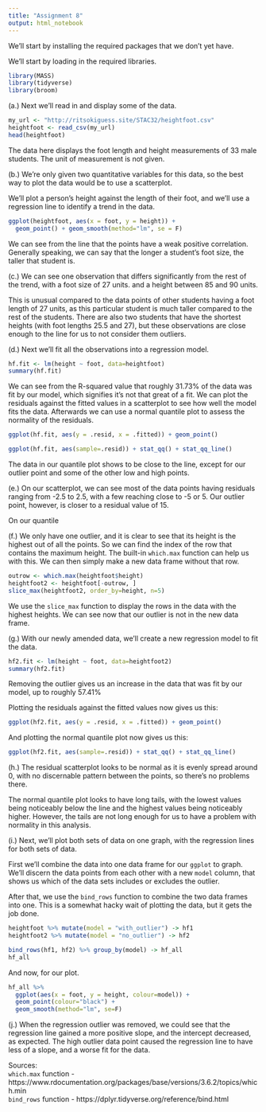 ```yaml
---
title: "Assignment 8"
output: html_notebook
---
```


We'll start by installing the required packages that we don't yet have.

We'll start by loading in the required libraries.
```r
library(MASS)
library(tidyverse)
library(broom)
```

(a.) Next we'll read in and display some of the data.
```r
my_url <- "http://ritsokiguess.site/STAC32/heightfoot.csv"
heightfoot <- read_csv(my_url)
head(heightfoot)
```
The data here displays the foot length and height measurements of 33 male students. The unit of measurement is not given.

(b.) We're only given two quantitative variables for this data, so the best way to plot the data would be to use a scatterplot.

We'll plot a person's height against the length of their foot, and we'll use a regression line to identify a trend in the data.

```r
ggplot(heightfoot, aes(x = foot, y = height)) + 
  geom_point() + geom_smooth(method="lm", se = F)
```
We can see from the line that the points have a weak positive correlation. Generally speaking, we can say that the longer a student's foot size, the taller that student is.

(c.) We can see one observation that differs significantly from the rest of the trend, with a foot size of 27 units. and a height between 85 and 90 units.

This is unusual compared to the data points of other students having a foot length of 27 units, as this particular student is much taller compared to the rest of the students.
There are also two students that have the shortest heights (with foot lengths 25.5 and 27), but these observations are close enough to the line for us to not consider them outliers.

(d.) 
Next we'll fit all the observations into a regression model.
```r
hf.fit <- lm(height ~ foot, data=heightfoot)
summary(hf.fit)
```
We can see from the R-squared value that roughly 31.73% of the data was fit by our model, which signifies it's not that great of a fit. We can plot the residuals against the fitted values in a scatterplot to see how well the model fits the data. Afterwards we can use a normal quantile plot to assess the normality of the residuals.

```r
ggplot(hf.fit, aes(y = .resid, x = .fitted)) + geom_point()
```



```r
ggplot(hf.fit, aes(sample=.resid)) + stat_qq() + stat_qq_line()
```
The data in our quantile plot shows to be close to the line, except for our outlier point and some of the other low and high points.

(e.) On our scatterplot, we can see most of the data points having residuals ranging from -2.5 to 2.5, with a few reaching close to -5 or 5. Our outlier point, however, is closer to a residual value of 15.

On our quantile 

(f.) We only have one outlier, and it is clear to see that its height is the highest out of all the points. So we can find the index of the row that contains the maximum height. The built-in `which.max` function can help us with this. We can then simply make a new data frame without that row.
```r
outrow <- which.max(heightfoot$height)
heightfoot2 <- heightfoot[-outrow, ]
slice_max(heightfoot2, order_by=height, n=5)
```
We use the `slice_max` function to display the rows in the data with the highest heights. We can see now that our outlier is not in the new data frame.

(g.) With our newly amended data, we'll create a new regression model to fit the data.
```r
hf2.fit <- lm(height ~ foot, data=heightfoot2)
summary(hf2.fit)
```
Removing the outlier gives us an increase in the data that was fit by our model, up to roughly 57.41%

Plotting the residuals against the fitted values now gives us this:
```r
ggplot(hf2.fit, aes(y = .resid, x = .fitted)) + geom_point()
```

And plotting the normal quantile plot now gives us this:
```r
ggplot(hf2.fit, aes(sample=.resid)) + stat_qq() + stat_qq_line()
```

(h.) The residual scatterplot looks to be normal as it is evenly spread around 0, with no discernable pattern between the points, so there's no problems there.

The normal quantile plot looks to have long tails, with the lowest values being noticeably below the line and the highest values being noticeably higher. However, the tails are not long enough for us to have a problem with normality in this analysis.

(i.) Next, we'll plot both sets of data on one graph, with the regression lines for both sets of data.

First we'll combine the data into one data frame for our `ggplot` to graph. We'll discern the data points from each other with a new `model` column, that shows us which of the data sets includes or excludes the outlier.

After that, we use the `bind_rows` function to combine the two data frames into one.
This is a somewhat hacky wait of plotting the data, but it gets the job done.
```r
heightfoot %>% mutate(model = "with_outlier") -> hf1
heightfoot2 %>% mutate(model = "no_outlier") -> hf2

bind_rows(hf1, hf2) %>% group_by(model) -> hf_all
hf_all
```

And now, for our plot.
```r
hf_all %>% 
  ggplot(aes(x = foot, y = height, colour=model)) +
  geom_point(colour="black") +
  geom_smooth(method="lm", se=F)
```

(j.) When the regression outlier was removed, we could see that the regression line gained a more positive slope, and the intercept decreased, as expected. The high outlier data point caused the regression line to have less of a slope, and a worse fit for the data.


Sources:  
`which.max` function - https://www.rdocumentation.org/packages/base/versions/3.6.2/topics/which.min  
`bind_rows` function - https://dplyr.tidyverse.org/reference/bind.html